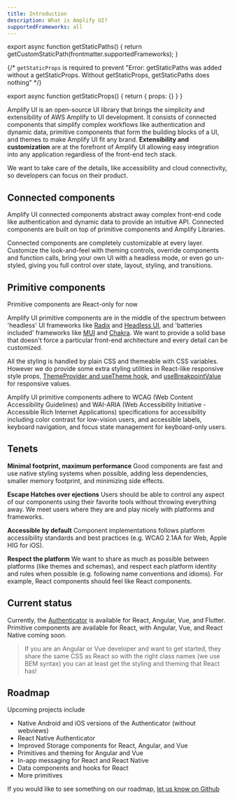 ```yaml
---
title: Introduction
description: What is Amplify UI?
supportedFrameworks: all
---
```



export async function getStaticPaths() {
  return getCustomStaticPath(frontmatter.supportedFrameworks);
}

{/*  `getStaticProps` is required to prevent "Error: getStaticPaths was added without a getStaticProps. Without getStaticProps, getStaticPaths does nothing" */}

export async function getStaticProps() {
  return { props: {} }
}

Amplify UI is an open-source UI library that brings the simplicity and extensibility of AWS Amplify to UI development. It consists of connected components that simplify complex workflows like authentication and dynamic data, primitive components that form the building blocks of a UI, and themes to make Amplify UI fit any brand. **Extensibility and customization** are at the forefront of Amplify UI allowing easy integration into any application regardless of the front-end tech stack. 

We want to take care of the details, like accessibility and cloud connectivity, so developers can focus on their product.

## Connected components

Amplify UI connected components abstract away complex front-end code like authentication and dynamic data to provide an intuitive API. Connected components are built on top of primitive components and Amplify Libraries. 

Connected components are completely customizable at every layer. Customize the look-and-feel with theming controls, override components and function calls, bring your own UI with a headless mode, or even go un-styled, giving you full control over state, layout, styling, and transitions.

## Primitive components

<Alert role="none" variation="info">
  Primitive components are React-only for now
</Alert>

Amplify UI primitive components are in the middle of the spectrum between 'headless' UI frameworks like [Radix](https://www.radix-ui.com/) and [Headless UI](https://headlessui.dev/), and 'batteries included' frameworks like [MUI](https://mui.com/) and [Chakra](https://chakra-ui.com/). We want to provide a solid base that doesn't force a particular front-end architecture and every detail can be customized.

All the styling is handled by plain CSS and themeable with CSS variables. However we do provide some extra styling utilities in React-like responsive style props, [ThemeProvider and useTheme hook](/react/theming), and [useBreakpointValue](/react/theming/responsive#usebreakpointvalue) for responsive values.

Amplify UI primitive components adhere to WCAG (Web Content Accessibility Guidelines) and WAI-ARIA (Web Accessibility Initiative - Accessible Rich Internet Applications) specifications for accessibility including color contrast for low-vision users, and accessible labels, keyboard navigation, and focus state management for keyboard-only users. 

## Tenets

**Minimal footprint, maximum performance**
Good components are fast and use native styling systems when possible, adding less dependencies, smaller memory footprint, and minimizing side effects.

**Escape Hatches over ejections**
Users should be able to control any aspect of our components using their favorite tools without throwing everything away. We meet users where they are and play nicely with platforms and frameworks.

**Accessible by default**
Component implementations follows platform accessibility standards and best practices (e.g. WCAG 2.1AA for Web, Apple HIG for iOS).

**Respect the platform**
We want to share as much as possible between platforms (like themes and schemas), and respect each platform identity and rules when possible (e.g. following name conventions and idioms). For example, React components should feel like React components.

## Current status

Currently, the [Authenticator](../connected-components/authenticator) is available for React, Angular, Vue, and Flutter. Primitive components are available for React, with Angular, Vue, and React Native coming soon. 

> If you are an Angular or Vue developer and want to get started, they share the same CSS as React so with the right class names
> (we use BEM syntax) you can at least get the styling and theming that React has!

## Roadmap

Upcoming projects include

* Native Android and iOS versions of the Authenticator (without webviews)
* React Native Authenticator
* Improved Storage components for React, Angular, and Vue
* Primitives and theming for Angular and Vue
* In-app messaging for React and React Native
* Data components and hooks for React
* More primitives

If you would like to see something on our roadmap, [let us know on Github](https://github.com/aws-amplify/amplify-ui/discussions)
